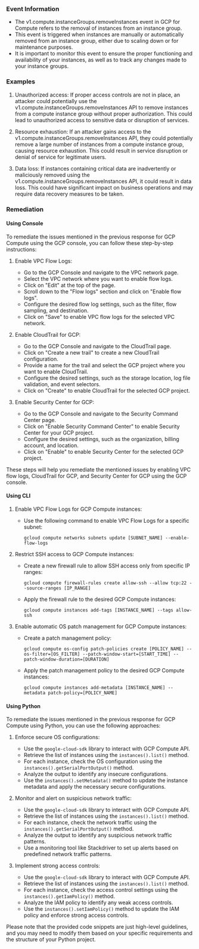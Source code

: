 
### Event Information

- The v1.compute.instanceGroups.removeInstances event in GCP for Compute refers to the removal of instances from an instance group.
- This event is triggered when instances are manually or automatically removed from an instance group, either due to scaling down or for maintenance purposes.
- It is important to monitor this event to ensure the proper functioning and availability of your instances, as well as to track any changes made to your instance groups.


### Examples

1. Unauthorized access: If proper access controls are not in place, an attacker could potentially use the v1.compute.instanceGroups.removeInstances API to remove instances from a compute instance group without proper authorization. This could lead to unauthorized access to sensitive data or disruption of services.

2. Resource exhaustion: If an attacker gains access to the v1.compute.instanceGroups.removeInstances API, they could potentially remove a large number of instances from a compute instance group, causing resource exhaustion. This could result in service disruption or denial of service for legitimate users.

3. Data loss: If instances containing critical data are inadvertently or maliciously removed using the v1.compute.instanceGroups.removeInstances API, it could result in data loss. This could have significant impact on business operations and may require data recovery measures to be taken.

### Remediation

#### Using Console

To remediate the issues mentioned in the previous response for GCP Compute using the GCP console, you can follow these step-by-step instructions:

1. Enable VPC Flow Logs:
   - Go to the GCP Console and navigate to the VPC network page.
   - Select the VPC network where you want to enable flow logs.
   - Click on "Edit" at the top of the page.
   - Scroll down to the "Flow logs" section and click on "Enable flow logs".
   - Configure the desired flow log settings, such as the filter, flow sampling, and destination.
   - Click on "Save" to enable VPC flow logs for the selected VPC network.

2. Enable CloudTrail for GCP:
   - Go to the GCP Console and navigate to the CloudTrail page.
   - Click on "Create a new trail" to create a new CloudTrail configuration.
   - Provide a name for the trail and select the GCP project where you want to enable CloudTrail.
   - Configure the desired settings, such as the storage location, log file validation, and event selectors.
   - Click on "Create" to enable CloudTrail for the selected GCP project.

3. Enable Security Center for GCP:
   - Go to the GCP Console and navigate to the Security Command Center page.
   - Click on "Enable Security Command Center" to enable Security Center for your GCP project.
   - Configure the desired settings, such as the organization, billing account, and location.
   - Click on "Enable" to enable Security Center for the selected GCP project.

These steps will help you remediate the mentioned issues by enabling VPC flow logs, CloudTrail for GCP, and Security Center for GCP using the GCP console.

#### Using CLI

1. Enable VPC Flow Logs for GCP Compute instances:
   - Use the following command to enable VPC Flow Logs for a specific subnet:
     ```
     gcloud compute networks subnets update [SUBNET_NAME] --enable-flow-logs
     ```

2. Restrict SSH access to GCP Compute instances:
   - Create a new firewall rule to allow SSH access only from specific IP ranges:
     ```
     gcloud compute firewall-rules create allow-ssh --allow tcp:22 --source-ranges [IP_RANGE]
     ```
   - Apply the firewall rule to the desired GCP Compute instances:
     ```
     gcloud compute instances add-tags [INSTANCE_NAME] --tags allow-ssh
     ```

3. Enable automatic OS patch management for GCP Compute instances:
   - Create a patch management policy:
     ```
     gcloud compute os-config patch-policies create [POLICY_NAME] --os-filter=[OS_FILTER] --patch-window-start=[START_TIME] --patch-window-duration=[DURATION]
     ```
   - Apply the patch management policy to the desired GCP Compute instances:
     ```
     gcloud compute instances add-metadata [INSTANCE_NAME] --metadata patch-policy=[POLICY_NAME]
     ```

#### Using Python

To remediate the issues mentioned in the previous response for GCP Compute using Python, you can use the following approaches:

1. Enforce secure OS configurations:
   - Use the `google-cloud-sdk` library to interact with GCP Compute API.
   - Retrieve the list of instances using the `instances().list()` method.
   - For each instance, check the OS configuration using the `instances().getSerialPortOutput()` method.
   - Analyze the output to identify any insecure configurations.
   - Use the `instances().setMetadata()` method to update the instance metadata and apply the necessary secure configurations.

2. Monitor and alert on suspicious network traffic:
   - Use the `google-cloud-sdk` library to interact with GCP Compute API.
   - Retrieve the list of instances using the `instances().list()` method.
   - For each instance, check the network traffic using the `instances().getSerialPortOutput()` method.
   - Analyze the output to identify any suspicious network traffic patterns.
   - Use a monitoring tool like Stackdriver to set up alerts based on predefined network traffic patterns.

3. Implement strong access controls:
   - Use the `google-cloud-sdk` library to interact with GCP Compute API.
   - Retrieve the list of instances using the `instances().list()` method.
   - For each instance, check the access control settings using the `instances().getIamPolicy()` method.
   - Analyze the IAM policy to identify any weak access controls.
   - Use the `instances().setIamPolicy()` method to update the IAM policy and enforce strong access controls.

Please note that the provided code snippets are just high-level guidelines, and you may need to modify them based on your specific requirements and the structure of your Python project.

